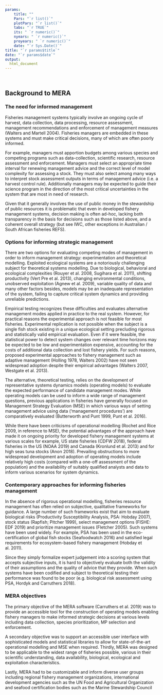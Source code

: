 ```yaml
---
params: 
    title: ""
    Pars: "`r list()`"
    plotPars: "`r list()`"
    tabs: "`r TRUE`"
    its: " `r numeric()`"
    nyears: " `r numeric()`"
    proyears: " `r numeric()`"
    date: "`r Sys.Date()`"
title: "`r params$title`"
date: "`r params$date`"
output:
  html_document
---
```


<br />

## Background to MERA 


### The need for informed management

Fisheries management systems typically involve an ongoing cycle of harvest, data collection, data processing, resource assessment, management recommendations and enforcement of management measures (Walters and Martell 2004). Fisheries managers are embedded in these systems and must make critical decisions, many of which are often poorly informed. 

For example, managers must apportion budgets among various species and competing programs such as data-collection, scientific research, resource assessment and enforcement. Managers must select an appropriate time interval for renewing management advice and the correct level of model complexity for assessing a stock. They must also select among many ways to interpret stock assessment outputs in terms of management advice (i.e. a harvest control rule). Additionally managers may be expected to guide their science program in the direction of the most critical uncertainties in the system that are most in need of research. 

Given that it generally involves the use of public money in the stewardship of public resources it is problematic that even in developed fishery management systems, decision making is often ad-hoc, lacking both transparency in the basis for decisions such as those listed above, and a coherent overall strategy (but see IWC, other exceptions in Australian / South African fisheries REFS).

### Options for informing strategic management

There are two options for evaluating competing modes  of management in order to inform management strategy: experimentation and theoretical modelling. Exploited ecological systems are a notoriously challenging subject for theoretical systems modelling. Due to biological, behavioral and ecological complexities (Rouyer et al. 2008, Sugihara et al. 2011), shifting productivity (Vert Pre et al. 2013), changing environmental conditions, unobserved exploitation (Agnew et al. 2009), variable quality of data and many other factors besides, models may be an inadequate representation of the system, failing to capture critical system dynamics and providing unreliable predictions. 

Empirical testing recognizes these difficulties and evaluates alternative management modes applied in practice to the real system. However, for practical reasons the experimental approach is not feasible for most fisheries. Experimental replication is not possible when the subject is a single fish stock existing in a unique ecological setting precluding rigorous and statistically valid empirical evaluation. Even if it were feasible, the statistical power to detect system changes over relevant time horizons may be expected to be low and experimentation expensive, accounting for the costs of additional data collection and lost fishery yields. For such reasons, proposed experimental approaches to fishery management such as adaptive management (Holling 1978, Walters 2002) have not seen widespread adoption despite their empirical advantages (Walters 2007, Westgate et al. 2013). 

The alternative, theoretical testing, relies on the development of representative systems dynamics models (operating models) to evaluate the expected performance of candidate management modes. While operating models can  be used to inform a wide range of management questions, previous applications in fisheries have generally focused on Management Strategy Evaluation (MSE) in which various ways of setting management advice using data (‘management procedures’) are comparatively evaluated (Butterworth and Punt 1999, Punt et al. 2016).

While there have been criticisms of operational modelling (Rochet and Rice 2009, in reference to MSE), the potential advantages of the approach have made it on ongoing priority for developed fishery management systems at various scales for example, US state fisheries (CDFW 2018), federal fisheries in the US (NOAA 2019) and Canada (Kronlund et al. 2013) and for high seas tuna stocks (Anon 2018). Prevailing obstructions to more widespread development and adoption of operating models include relatively high costs (compared with a one-off assessment of the population) and the availability of suitably qualified analysts and data to inform various scenarios for system dynamics. 

### Contemporary approaches for informing fisheries management

In the absence of rigorous operational modelling, fisheries resource management has often relied on subjective, qualitative frameworks for guidance. A large number of such frameworks exist that aim to evaluate biological risks (Productivity Susceptibility Analysis, PSA: Hobday 2007), stock status (Rapfish; Pitcher 1999), select management options (FISHE: EDF 2019) and prioritize management issues (Fletcher 2005). Such systems have been used widely. For example, PSA has been used in the eco-certification of global fish stocks (Seafoodwatch 2016) and satisfied legal requirements for ecosystem-based fishery management (Hobday et al. 2011). 

Since they simply formalize expert judgement into a scoring system that accepts subjective inputs, it is hard to objectively evaluate both the validity of their assumptions and the quality of advice that they provide. When such systems have been codified and subject to theoretical testing their performance was found to be poor (e.g. biological risk assessment using PSA, Hordyk and Carruthers 2018). 

### MERA objectives

The primary objective of the MERA software (Carruthers et al. 2019) was to provide an accessible tool for the construction of operating models enabling fishery managers to make informed strategic decisions at various levels including data collection, species prioritization, MP selection and enforcement. 

A secondary objective was to support an accessible user interface with sophisticated models and statistical libraries to allow for state-of-the-art operational modelling and MSE when required. Thirdly, MERA was designed to be applicable to the widest range of fisheries possible, various in their scientific understanding, data availability, biological, ecological and exploitation characteristics. 

Lastly, MERA had to be customizable and inform diverse user groups including regional fishery management organizations, international development agencies such as the UN Food and Agricultural Organization and seafood certification bodies such as the Marine Stewardship Council 

